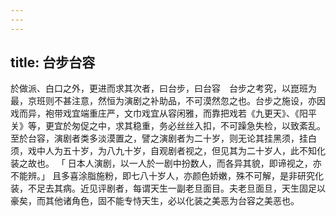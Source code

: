 ```yaml
---
---
---
```

title: 台步台容
---



於做派、白口之外，更进而求其次者，曰台步，曰台容　台步之考究，以崑班为最，京班则不甚注意，然恒为演剧之补助品，不可漠然忽之也。台步之施设，亦因戏而异，袍带戏宜端重庄严，文巾戏宜从容闲雅，而靠把戏若《九更天》、《阳平关》等，更宜於匆促之中，求其稳重，务必丝丝入扣，不可躁急失检，以致紊乱。至於台容，演剧者类多淡漠置之，譬之演剧者为二十岁，则无论其挂黑须，挂白须，戏中人为五十岁，为八九十岁，自观剧者视之，但见其为二十岁人，此不知化装之故也。 「 日本人演剧，以一人於一剧中扮数人，而各异其貌，即谛视之，亦不能辨。」 且多喜涂脂施粉，即七八十岁人，亦颜色娇嫩，殊不可解，是非研究化装，不足去其病。近见评剧者，每谓天生一副老旦面目。夫老旦面旦，天生固足以豪矣，而其他诸角色，固不能专恃天生，必以化装之美恶为台容之美恶也。